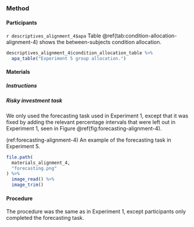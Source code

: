 ### Method

#### Participants

`r descriptives_alignment_4$apa` Table \@ref(tab:condition-allocation-alignment-4)
shows the between-subjects condition allocation.

```r
descriptives_alignment_4$condition_allocation_table %>%
  apa_table("Experiment 5 group allocation.")
```

#### Materials

##### Instructions

##### Risky investment task

We only used the forecasting task used in Experiment 1, except that it was fixed
by adding the relevant percentage intervals that were left out in Experiment 1,
seen in Figure \@ref(fig:forecasting-alignment-4).

(ref:forecasting-alignment-4) An example of the forecasting task in Experiment 5.

```r
file.path(
  materials_alignment_4,
  "forecasting.png"
) %>%
  image_read() %>%
  image_trim()
```

#### Procedure

The procedure was the same as in Experiment 1, except participants only
completed the forecasting task.
